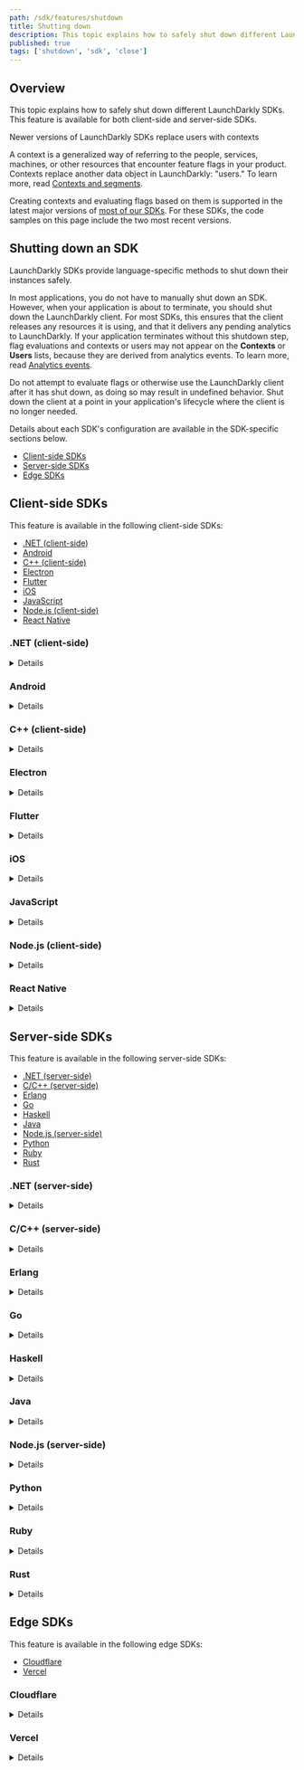 ```yaml
---
path: /sdk/features/shutdown
title: Shutting down
description: This topic explains how to safely shut down different LaunchDarkly SDKs.
published: true
tags: ['shutdown', 'sdk', 'close']
---
```


## Overview

This topic explains how to safely shut down different LaunchDarkly SDKs. This feature is available for both client-side and server-side SDKs.

<Callout intent="info">
<CalloutTitle>Newer versions of LaunchDarkly SDKs replace users with contexts</CalloutTitle>
<CalloutDescription>

A context is a generalized way of referring to the people, services, machines, or other resources that encounter feature flags in your product. Contexts replace another data object in LaunchDarkly: "users." To learn more, read [Contexts and segments](/home/contexts).

Creating contexts and evaluating flags based on them is supported in the latest major versions of [most of our SDKs](/sdk). For these SDKs, the code samples on this page include the two most recent versions.

</CalloutDescription>
</Callout>

## Shutting down an SDK

LaunchDarkly SDKs provide language-specific methods to shut down their instances safely.

In most applications, you do not have to manually shut down an SDK. However, when your application is about to terminate, you should shut down the LaunchDarkly client. For most SDKs, this ensures that the client releases any resources it is using, and that it delivers any pending analytics to LaunchDarkly. If your application terminates without this shutdown step, flag evaluations and contexts or users may not appear on the **Contexts** or **Users** lists, because they are derived from analytics events. To learn more, read [Analytics events](/sdk/concepts/events).

Do not attempt to evaluate flags or otherwise use the LaunchDarkly client after it has shut down, as doing so may result in undefined behavior. Shut down the client at a point in your application's lifecycle where the client is no longer needed.

Details about each SDK's configuration are available in the SDK-specific sections below.

* [Client-side SDKs](#client-side-sdks)
* [Server-side SDKs](#server-side-sdks)
* [Edge SDKs](#edge-sdks)

## Client-side SDKs

This feature is available in the following client-side SDKs:

* [.NET (client-side)](#net-client-side)
* [Android](#android)
* [C++ (client-side)](#c-client-side)
* [Electron](#electron)
* [Flutter](#flutter)
* [iOS](#ios)
* [JavaScript](#javascript)
* [Node.js (client-side)](#nodejs-client-side)
* [React Native](#react-native)

### .NET (client-side)

<Details summary="Expand .NET (client-side) code sample">

To shut down:

<CodeSample>
<CSTab label="C#">

```csharp
client.Dispose();
```

</CSTab>
</CodeSample>
</Details>

### Android

<Details summary="Expand Android code sample">

To shut down:

<CodeSample>
<CSTab label="Java">

```java
client.close();
```

</CSTab>
<CSTab label="Kotlin">

```kotlin
client.close()
```

</CSTab>
</CodeSample>
</Details>

### C++ (client-side)

<Details summary="Expand C++ (client-side) code sample">

In the C++ SDK v3.0, the SDK will be automatically closed.

If you are using the C binding, you must specifically close the client. The operation blocks until all resources are free.

To shut down:

<CodeSample>
<CSTab label="C++ SDK v3.0 (C binding)">

```c
LDClientSDK_Free(client);
```

</CSTab>
<CSTab label="C SDK v2.x (native)">

```c
LDClientClose(client);
```

</CSTab>
<CSTab label="C SDK v2.x (C++ binding)">

```cpp
client->close();
```

</CSTab>
</CodeSample>
</Details>

### Electron

<Details summary="Expand Electron code sample">

To shut down:

<CodeSample>
<CSTab label="JavaScript">

```js
await client.close();
```

</CSTab>
</CodeSample>
</Details>

### Flutter

<Details summary="Expand Flutter code sample">

To shut down:

<CodeSample>
<CSTab label="Dart">

```dart
await LDClient.close();
```

</CSTab>
</CodeSample>
</Details>

### iOS

<Details summary="Expand iOS code sample">

To shut down:

<CodeSample>
<CSTab label="Swift">

```swift
client.close()
```

</CSTab>
<CSTab label="Objective-C">

```objectivec
[client close];
```

</CSTab>
</CodeSample>
</Details>

### JavaScript

<Details summary="Expand JavaScript code sample">

To shut down:

<CodeSample>
<CSTab label="JavaScript">

```js
await client.close();
```

</CSTab>
</CodeSample>
</Details>

### Node.js (client-side)

<Details summary="Expand Node.js (client-side) code sample">

To shut down:

<CodeSample>
<CSTab label="JavaScript">

```js
await client.close();
```

</CSTab>
</CodeSample>
</Details>

### React Native

<Details summary="Expand React Native code sample">

To shut down:

<CodeSample>
<CSTab label="JavaScript">

```js
await client.close();
```

</CSTab>
</CodeSample>
</Details>

## Server-side SDKs

This feature is available in the following server-side SDKs:

* [.NET (server-side)](#net-server-side)
* [C/C++ (server-side)](#cc-server-side)
* [Erlang](#erlang)
* [Go](#go)
* [Haskell](#haskell)
* [Java](#java)
* [Node.js (server-side)](#nodejs-server-side)
* [Python](#python)
* [Ruby](#ruby)
* [Rust](#rust)

### .NET (server-side)

<Details summary="Expand .NET (server-side) code sample">

[`Dispose`](https://launchdarkly.github.io/dotnet-server-sdk/api/LaunchDarkly.Sdk.Server.LdClient.html#LaunchDarkly_Sdk_Server_LdClient_Dispose_) safely shuts down the client instance.

To shut down:

<CodeSample>
<CSTab label="C#">

```csharp
client.Dispose();
```

</CSTab>
</CodeSample>
</Details>

### C/C++ (server-side)

<Details summary="Expand C/C++ (server-side) code sample">

`LDClientClose` uninitializes the resources the C/C++ SDK uses. The operation blocks until all resources are free.

To shut down:

<CodeSample>
<CSTab label="C/C++">

```c
LDClientClose(client);
```

</CSTab>
</CodeSample>
</Details>

### Erlang

<Details summary="Expand Erlang code sample">

`stop_instance()`, `stop_instance(Tag)`, and `stop_all_instances()` all safely shut down client instances and release the resources associated with them.

To shut down:

<CodeSample>
<CSTab label="Erlang">

```erlang
ldclient:stop_all_instances()

% Stops the default instance
ldclient:stop_instance()

% Stops a named instance
ldclient:stop_instance(my_instance)
```

</CSTab>
</CodeSample>
</Details>

### Go

<Details summary="Expand Go code sample">

When your application is about to terminate, shut down the `LDClient` with [`Close()`](https://pkg.go.dev/gopkg.in/launchdarkly/go-server-sdk.v5#LDClient.Close).

To shut down:

<CodeSample>
<CSTab label="Go">

```go
client.Close()
```

</CSTab>
</CodeSample>
</Details>

### Haskell

<Details summary="Expand Haskell code sample">

To shut down:

<CodeSample>
<CSTab label="Haskell">

```haskell
close client
```

</CSTab>
</CodeSample>
</Details>

### Java

<Details summary="Expand Java code sample">

[`Close`](https://javadoc.io/doc/com.launchdarkly/launchdarkly-java-server-sdk/latest/com/launchdarkly/sdk/server/LDClient.html#close()) safely shuts down the client instance and releases all resources associated with the client.

To shut down:

<CodeSample>
<CSTab label="Java">

```java
client.close()
```

</CSTab>
</CodeSample>
</Details>

### Node.js (server-side)

<Details summary="Expand Node.js (server-side) code sample">

Unlike other LaunchDarkly SDKs, the Node.js (server-side) SDK does not automatically send pending analytics events to LaunchDarkly when it shuts down. To send analytics events, you first need to call [flush](/sdk/features/flush#nodejs-server-side).

To shut down:

<CodeSample>
<CSTab label="JavaScript">

```js
client.close();
```

</CSTab>
</CodeSample>
</Details>

### Python

<Details summary="Expand Python code sample">

To shut down:

<CodeSample>
<CSTab label="Python">

```python
ldclient.get().close()
```

</CSTab>
</CodeSample>
</Details>

### Ruby

<Details summary="Expand Ruby code sample">

To shut down:

<CodeSample>
<CSTab label="Ruby">

```ruby
client.close
```

</CSTab>
</CodeSample>
</Details>

### Rust

<Details summary="Expand Rust code sample">

To shut down:

<CodeSample>
<CSTab label="Rust">

```rust
client.close();
```

</CSTab>
</CodeSample>
</Details>

## Edge SDKs

This feature is available in the following edge SDKs:

* [Cloudflare](#cloudflare)
* [Vercel](#vercel)

### Cloudflare

<Details summary="Expand Cloudflare code sample">

[`close`](https://launchdarkly.github.io/js-core/packages/sdk/cloudflare/docs/classes/LDClient.html#close) safely shuts down the client instance:

<CodeSample>
<CSTab label="TypeScript">

```ts
client.close();
```

</CSTab>
</CodeSample>
</Details>

### Vercel

<Details summary="Expand Vercel code sample">

[`close`](https://launchdarkly.github.io/js-core/packages/sdk/vercel/docs/classes/LDClient.html#close) safely shuts down the client instance:

<CodeSample>
<CSTab label="TypeScript">

```ts
client.close();
```

</CSTab>
</CodeSample>
</Details>
